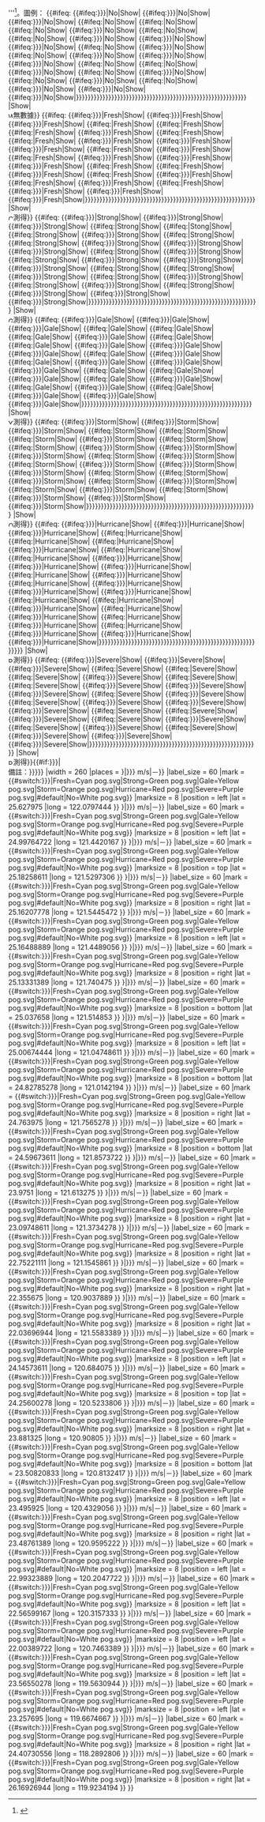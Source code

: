 {{Location map+
|Taiwan
|float = bottom
|caption = [[中華民國]][[交通部中央氣象局]]局屬氣象測站測得最大'''{{#switch:{{{1|}}}|avg=持續風力|gust=陣風|#default={{{1|持續風力}}}}}'''<ref name="颱風資料庫">{{cite web|title=颱風資料庫|url=http://rdc28.cwb.gov.tw|publisher=交通部中央氣象局}}</ref>。圖例：<!--
-->{{#ifeq:
{{#ifeq:{{TWTY Wind/wind|{{{彭佳嶼|{{{彭佳屿|0}}}}}}}}|No|Show|
{{#ifeq:{{TWTY Wind/wind|{{{板橋|{{{板桥|0}}}}}}}}|No|Show|
{{#ifeq:{{TWTY Wind/wind|{{{鞍部|{{{鞍部|0}}}}}}}}|No|Show|
{{#ifeq:{{TWTY Wind/wind|{{{竹子湖|0}}}}}|No|Show|
{{#ifeq:{{TWTY Wind/wind|{{{淡水|0}}}}}|No|Show|
{{#ifeq:{{TWTY Wind/wind|{{{基隆|0}}}}}|No|Show|
{{#ifeq:{{TWTY Wind/wind|{{{臺北|{{{台北|0}}}}}}}}|No|Show|
{{#ifeq:{{TWTY Wind/wind|{{{新屋|0}}}}}|No|Show|
{{#ifeq:{{TWTY Wind/wind|{{{新竹|0}}}}}|No|Show|
{{#ifeq:{{TWTY Wind/wind|{{{宜蘭|{{{宜兰|0}}}}}}}}|No|Show|
{{#ifeq:{{TWTY Wind/wind|{{{蘇澳|{{{苏澳|0}}}}}}}}|No|Show|
{{#ifeq:{{TWTY Wind/wind|{{{花蓮|{{{花莲|0}}}}}}}}|No|Show|
{{#ifeq:{{TWTY Wind/wind|{{{成功|0}}}}}|No|Show|
{{#ifeq:{{TWTY Wind/wind|{{{臺東|{{{台东|0}}}}}}}}|No|Show|
{{#ifeq:{{TWTY Wind/wind|{{{大武|0}}}}}|No|Show|
{{#ifeq:{{TWTY Wind/wind|{{{蘭嶼|{{{兰屿|0}}}}}}}}|No|Show|
{{#ifeq:{{TWTY Wind/wind|{{{臺中|{{{台中|0}}}}}}}}|No|Show|
{{#ifeq:{{TWTY Wind/wind|{{{梧棲|{{{梧栖|0}}}}}}}}|No|Show|
{{#ifeq:{{TWTY Wind/wind|{{{日月潭|0}}}}}|No|Show|
{{#ifeq:{{TWTY Wind/wind|{{{阿里山|0}}}}}|No|Show|
{{#ifeq:{{TWTY Wind/wind|{{{嘉義|{{{嘉义|0}}}}}}}}|No|Show|
{{#ifeq:{{TWTY Wind/wind|{{{玉山|0}}}}}|No|Show|
{{#ifeq:{{TWTY Wind/wind|{{{臺南|{{{台南|0}}}}}}}}|No|Show|
{{#ifeq:{{TWTY Wind/wind|{{{高雄|0}}}}}|No|Show|
{{#ifeq:{{TWTY Wind/wind|{{{恆春|{{{恒春|0}}}}}}}}|No|Show|
{{#ifeq:{{TWTY Wind/wind|{{{澎湖|0}}}}}|No|Show|
{{#ifeq:{{TWTY Wind/wind|{{{東吉島|{{{东吉岛|0}}}}}}}}|No|Show|
{{#ifeq:{{TWTY Wind/wind|{{{金門|{{{金门|0}}}}}}}}|No|Show|
{{#ifeq:{{TWTY Wind/wind|{{{馬祖|{{{马祖|0}}}}}}}}|No|Show|}}}}}}}}}}}}}}}}}}}}}}}}}}}}}}}}}}}}}}}}}}}}}}}}}}}}}}}}}}
|Show|<br/>[[File:White pog.svg|10px]]無數據}}<!--
-->{{#ifeq:
{{#ifeq:{{TWTY Wind/wind|{{{彭佳嶼|{{{彭佳屿}}}}}}}}|Fresh|Show|
{{#ifeq:{{TWTY Wind/wind|{{{板橋|{{{板桥}}}}}}}}|Fresh|Show|
{{#ifeq:{{TWTY Wind/wind|{{{鞍部|{{{鞍部}}}}}}}}|Fresh|Show|
{{#ifeq:{{TWTY Wind/wind|{{{竹子湖}}}}}|Fresh|Show|
{{#ifeq:{{TWTY Wind/wind|{{{淡水}}}}}|Fresh|Show|
{{#ifeq:{{TWTY Wind/wind|{{{基隆}}}}}|Fresh|Show|
{{#ifeq:{{TWTY Wind/wind|{{{臺北|{{{台北}}}}}}}}|Fresh|Show|
{{#ifeq:{{TWTY Wind/wind|{{{新屋}}}}}|Fresh|Show|
{{#ifeq:{{TWTY Wind/wind|{{{新竹}}}}}|Fresh|Show|
{{#ifeq:{{TWTY Wind/wind|{{{宜蘭|{{{宜兰}}}}}}}}|Fresh|Show|
{{#ifeq:{{TWTY Wind/wind|{{{蘇澳|{{{苏澳}}}}}}}}|Fresh|Show|
{{#ifeq:{{TWTY Wind/wind|{{{花蓮|{{{花莲}}}}}}}}|Fresh|Show|
{{#ifeq:{{TWTY Wind/wind|{{{成功}}}}}|Fresh|Show|
{{#ifeq:{{TWTY Wind/wind|{{{臺東|{{{台东}}}}}}}}|Fresh|Show|
{{#ifeq:{{TWTY Wind/wind|{{{大武}}}}}|Fresh|Show|
{{#ifeq:{{TWTY Wind/wind|{{{蘭嶼|{{{兰屿}}}}}}}}|Fresh|Show|
{{#ifeq:{{TWTY Wind/wind|{{{臺中|{{{台中}}}}}}}}|Fresh|Show|
{{#ifeq:{{TWTY Wind/wind|{{{梧棲|{{{梧栖}}}}}}}}|Fresh|Show|
{{#ifeq:{{TWTY Wind/wind|{{{日月潭}}}}}|Fresh|Show|
{{#ifeq:{{TWTY Wind/wind|{{{阿里山}}}}}|Fresh|Show|
{{#ifeq:{{TWTY Wind/wind|{{{嘉義|{{{嘉义}}}}}}}}|Fresh|Show|
{{#ifeq:{{TWTY Wind/wind|{{{玉山}}}}}|Fresh|Show|
{{#ifeq:{{TWTY Wind/wind|{{{臺南|{{{台南}}}}}}}}|Fresh|Show|
{{#ifeq:{{TWTY Wind/wind|{{{高雄}}}}}|Fresh|Show|
{{#ifeq:{{TWTY Wind/wind|{{{恆春|{{{恒春}}}}}}}}|Fresh|Show|
{{#ifeq:{{TWTY Wind/wind|{{{澎湖}}}}}|Fresh|Show|
{{#ifeq:{{TWTY Wind/wind|{{{東吉島|{{{东吉岛}}}}}}}}|Fresh|Show|
{{#ifeq:{{TWTY Wind/wind|{{{金門|{{{金门}}}}}}}}|Fresh|Show|
{{#ifeq:{{TWTY Wind/wind|{{{馬祖|{{{马祖}}}}}}}}|Fresh|Show|}}}}}}}}}}}}}}}}}}}}}}}}}}}}}}}}}}}}}}}}}}}}}}}}}}}}}}}}}}
|Show|<br/>[[File:Cyan pog.svg|10px]]測得{{abbr|5級風或以下|風速每秒10.7米或以下，相當於清勁或以下}}}}<!--
-->{{#ifeq:
{{#ifeq:{{TWTY Wind/wind|{{{彭佳嶼|{{{彭佳屿}}}}}}}}|Strong|Show|
{{#ifeq:{{TWTY Wind/wind|{{{板橋|{{{板桥}}}}}}}}|Strong|Show|
{{#ifeq:{{TWTY Wind/wind|{{{鞍部|{{{鞍部}}}}}}}}|Strong|Show|
{{#ifeq:{{TWTY Wind/wind|{{{竹子湖}}}}}|Strong|Show|
{{#ifeq:{{TWTY Wind/wind|{{{淡水}}}}}|Stong|Show|
{{#ifeq:{{TWTY Wind/wind|{{{基隆}}}}}|Strong|Show|
{{#ifeq:{{TWTY Wind/wind|{{{臺北|{{{台北}}}}}}}}|Strong|Show|
{{#ifeq:{{TWTY Wind/wind|{{{新屋}}}}}|Strong|Show|
{{#ifeq:{{TWTY Wind/wind|{{{新竹}}}}}|Strong|Show|
{{#ifeq:{{TWTY Wind/wind|{{{宜蘭|{{{宜兰}}}}}}}}|Strong|Show|
{{#ifeq:{{TWTY Wind/wind|{{{蘇澳|{{{苏澳}}}}}}}}|Strong|Show|
{{#ifeq:{{TWTY Wind/wind|{{{花蓮|{{{花莲}}}}}}}}|Strong|Show|
{{#ifeq:{{TWTY Wind/wind|{{{成功}}}}}|Strong|Show|
{{#ifeq:{{TWTY Wind/wind|{{{臺東|{{{台东}}}}}}}}|Strong|Show|
{{#ifeq:{{TWTY Wind/wind|{{{大武}}}}}|Strong|Show|
{{#ifeq:{{TWTY Wind/wind|{{{蘭嶼|{{{兰屿}}}}}}}}|Strong|Show|
{{#ifeq:{{TWTY Wind/wind|{{{臺中|{{{台中}}}}}}}}|Strong|Show|
{{#ifeq:{{TWTY Wind/wind|{{{梧棲|{{{梧栖}}}}}}}}|Strong|Show|
{{#ifeq:{{TWTY Wind/wind|{{{日月潭}}}}}|Strong|Show|
{{#ifeq:{{TWTY Wind/wind|{{{阿里山}}}}}|Strong|Show|
{{#ifeq:{{TWTY Wind/wind|{{{嘉義|{{{嘉义}}}}}}}}|Strong|Show|
{{#ifeq:{{TWTY Wind/wind|{{{玉山}}}}}|Strong|Show|
{{#ifeq:{{TWTY Wind/wind|{{{臺南|{{{台南}}}}}}}}|Strong|Show|
{{#ifeq:{{TWTY Wind/wind|{{{高雄}}}}}|Strong|Show|
{{#ifeq:{{TWTY Wind/wind|{{{恆春|{{{恒春}}}}}}}}|Strong|Show|
{{#ifeq:{{TWTY Wind/wind|{{{澎湖}}}}}|Strong|Show|
{{#ifeq:{{TWTY Wind/wind|{{{東吉島|{{{东吉岛}}}}}}}}|Strong|Show|
{{#ifeq:{{TWTY Wind/wind|{{{金門|{{{金门}}}}}}}}|Strong|Show|
{{#ifeq:{{TWTY Wind/wind|{{{馬祖|{{{马祖}}}}}}}}|Strong|Show|}}}}}}}}}}}}}}}}}}}}}}}}}}}}}}}}}}}}}}}}}}}}}}}}}}}}}}}}}}
|Show|<br/>[[File:Green pog.svg|10px]]測得{{abbr|6至7級風|風速每秒10.8至17.1米，相當於強風至疾風}}}}<!--
-->{{#ifeq:
{{#ifeq:{{TWTY Wind/wind|{{{彭佳嶼|{{{彭佳屿}}}}}}}}|Gale|Show|
{{#ifeq:{{TWTY Wind/wind|{{{板橋|{{{板桥}}}}}}}}|Gale|Show|
{{#ifeq:{{TWTY Wind/wind|{{{鞍部|{{{鞍部}}}}}}}}|Gale|Show|
{{#ifeq:{{TWTY Wind/wind|{{{竹子湖}}}}}|Gale|Show|
{{#ifeq:{{TWTY Wind/wind|{{{淡水}}}}}|Gale|Show|
{{#ifeq:{{TWTY Wind/wind|{{{基隆}}}}}|Gale|Show|
{{#ifeq:{{TWTY Wind/wind|{{{臺北|{{{台北}}}}}}}}|Gale|Show|
{{#ifeq:{{TWTY Wind/wind|{{{新屋}}}}}|Gale|Show|
{{#ifeq:{{TWTY Wind/wind|{{{新竹}}}}}|Gale|Show|
{{#ifeq:{{TWTY Wind/wind|{{{宜蘭|{{{宜兰}}}}}}}}|Gale|Show|
{{#ifeq:{{TWTY Wind/wind|{{{蘇澳|{{{苏澳}}}}}}}}|Gale|Show|
{{#ifeq:{{TWTY Wind/wind|{{{花蓮|{{{花莲}}}}}}}}|Gale|Show|
{{#ifeq:{{TWTY Wind/wind|{{{成功}}}}}|Gale|Show|
{{#ifeq:{{TWTY Wind/wind|{{{臺東|{{{台东}}}}}}}}|Gale|Show|
{{#ifeq:{{TWTY Wind/wind|{{{大武}}}}}|Gale|Show|
{{#ifeq:{{TWTY Wind/wind|{{{蘭嶼|{{{兰屿}}}}}}}}|Gale|Show|
{{#ifeq:{{TWTY Wind/wind|{{{臺中|{{{台中}}}}}}}}|Gale|Show|
{{#ifeq:{{TWTY Wind/wind|{{{梧棲|{{{梧栖}}}}}}}}|Gale|Show|
{{#ifeq:{{TWTY Wind/wind|{{{日月潭}}}}}|Gale|Show|
{{#ifeq:{{TWTY Wind/wind|{{{阿里山}}}}}|Gale|Show|
{{#ifeq:{{TWTY Wind/wind|{{{嘉義|{{{嘉义}}}}}}}}|Gale|Show|
{{#ifeq:{{TWTY Wind/wind|{{{玉山}}}}}|Gale|Show|
{{#ifeq:{{TWTY Wind/wind|{{{臺南|{{{台南}}}}}}}}|Gale|Show|
{{#ifeq:{{TWTY Wind/wind|{{{高雄}}}}}|Gale|Show|
{{#ifeq:{{TWTY Wind/wind|{{{恆春|{{{恒春}}}}}}}}|Gale|Show|
{{#ifeq:{{TWTY Wind/wind|{{{澎湖}}}}}|Gale|Show|
{{#ifeq:{{TWTY Wind/wind|{{{東吉島|{{{东吉岛}}}}}}}}|Gale|Show|
{{#ifeq:{{TWTY Wind/wind|{{{金門|{{{金门}}}}}}}}|Gale|Show|
{{#ifeq:{{TWTY Wind/wind|{{{馬祖|{{{马祖}}}}}}}}|Gale|Show|}}}}}}}}}}}}}}}}}}}}}}}}}}}}}}}}}}}}}}}}}}}}}}}}}}}}}}}}}}
|Show|<br/>[[File:Yellow pog.svg|10px]]測得{{abbr|8至9級風|風速每秒17.2至24.4米，相當於大風至烈風}}}}<!--
-->{{#ifeq:
{{#ifeq:{{TWTY Wind/wind|{{{彭佳嶼|{{{彭佳屿}}}}}}}}|Storm|Show|
{{#ifeq:{{TWTY Wind/wind|{{{板橋|{{{板桥}}}}}}}}|Storm|Show|
{{#ifeq:{{TWTY Wind/wind|{{{鞍部|{{{鞍部}}}}}}}}|Storm|Show|
{{#ifeq:{{TWTY Wind/wind|{{{竹子湖}}}}}|Storm|Show|
{{#ifeq:{{TWTY Wind/wind|{{{淡水}}}}}|Storm|Show|
{{#ifeq:{{TWTY Wind/wind|{{{基隆}}}}}|Storm|Show|
{{#ifeq:{{TWTY Wind/wind|{{{臺北|{{{台北}}}}}}}}|Storm|Show|
{{#ifeq:{{TWTY Wind/wind|{{{新屋}}}}}|Storm|Show|
{{#ifeq:{{TWTY Wind/wind|{{{新竹}}}}}|Storm|Show|
{{#ifeq:{{TWTY Wind/wind|{{{宜蘭|{{{宜兰}}}}}}}}|Storm|Show|
{{#ifeq:{{TWTY Wind/wind|{{{蘇澳|{{{苏澳}}}}}}}}|Storm|Show|
{{#ifeq:{{TWTY Wind/wind|{{{花蓮|{{{花莲}}}}}}}}|Storm|Show|
{{#ifeq:{{TWTY Wind/wind|{{{成功}}}}}|Storm|Show|
{{#ifeq:{{TWTY Wind/wind|{{{臺東|{{{台东}}}}}}}}|Storm|Show|
{{#ifeq:{{TWTY Wind/wind|{{{大武}}}}}|Storm|Show|
{{#ifeq:{{TWTY Wind/wind|{{{蘭嶼|{{{兰屿}}}}}}}}|Storm|Show|
{{#ifeq:{{TWTY Wind/wind|{{{臺中|{{{台中}}}}}}}}|Storm|Show|
{{#ifeq:{{TWTY Wind/wind|{{{梧棲|{{{梧栖}}}}}}}}|Storm|Show|
{{#ifeq:{{TWTY Wind/wind|{{{日月潭}}}}}|Storm|Show|
{{#ifeq:{{TWTY Wind/wind|{{{阿里山}}}}}|Storm|Show|
{{#ifeq:{{TWTY Wind/wind|{{{嘉義|{{{嘉义}}}}}}}}|Storm|Show|
{{#ifeq:{{TWTY Wind/wind|{{{玉山}}}}}|Storm|Show|
{{#ifeq:{{TWTY Wind/wind|{{{臺南|{{{台南}}}}}}}}|Storm|Show|
{{#ifeq:{{TWTY Wind/wind|{{{高雄}}}}}|Storm|Show|
{{#ifeq:{{TWTY Wind/wind|{{{恆春|{{{恒春}}}}}}}}|Storm|Show|
{{#ifeq:{{TWTY Wind/wind|{{{澎湖}}}}}|Storm|Show|
{{#ifeq:{{TWTY Wind/wind|{{{東吉島|{{{东吉岛}}}}}}}}|Storm|Show|
{{#ifeq:{{TWTY Wind/wind|{{{金門|{{{金门}}}}}}}}|Storm|Show|
{{#ifeq:{{TWTY Wind/wind|{{{馬祖|{{{马祖}}}}}}}}|Storm|Show|}}}}}}}}}}}}}}}}}}}}}}}}}}}}}}}}}}}}}}}}}}}}}}}}}}}}}}}}}}
|Show|<br/>[[File:Orange pog.svg|10px]]測得{{abbr|10至11級風|風速每秒24.5至32.6米，相當於狂風至暴風}}}}<!--
-->{{#ifeq:
{{#ifeq:{{TWTY Wind/wind|{{{彭佳嶼|{{{彭佳屿}}}}}}}}|Hurricane|Show|
{{#ifeq:{{TWTY Wind/wind|{{{板橋|{{{板桥}}}}}}}}|Hurricane|Show|
{{#ifeq:{{TWTY Wind/wind|{{{鞍部|{{{鞍部}}}}}}}}|Hurricane|Show|
{{#ifeq:{{TWTY Wind/wind|{{{竹子湖}}}}}|Hurricane|Show|
{{#ifeq:{{TWTY Wind/wind|{{{淡水}}}}}|Hurricane|Show|
{{#ifeq:{{TWTY Wind/wind|{{{基隆}}}}}|Hurricane|Show|
{{#ifeq:{{TWTY Wind/wind|{{{臺北|{{{台北}}}}}}}}|Hurricane|Show|
{{#ifeq:{{TWTY Wind/wind|{{{新屋}}}}}|Hurricane|Show|
{{#ifeq:{{TWTY Wind/wind|{{{新竹}}}}}|Hurricane|Show|
{{#ifeq:{{TWTY Wind/wind|{{{宜蘭|{{{宜兰}}}}}}}}|Hurricane|Show|
{{#ifeq:{{TWTY Wind/wind|{{{蘇澳|{{{苏澳}}}}}}}}|Hurricane|Show|
{{#ifeq:{{TWTY Wind/wind|{{{花蓮|{{{花莲}}}}}}}}|Hurricane|Show|
{{#ifeq:{{TWTY Wind/wind|{{{成功}}}}}|Hurricane|Show|
{{#ifeq:{{TWTY Wind/wind|{{{臺東|{{{台东}}}}}}}}|Hurricane|Show|
{{#ifeq:{{TWTY Wind/wind|{{{大武}}}}}|Hurricane|Show|
{{#ifeq:{{TWTY Wind/wind|{{{蘭嶼|{{{兰屿}}}}}}}}|Hurricane|Show|
{{#ifeq:{{TWTY Wind/wind|{{{臺中|{{{台中}}}}}}}}|Hurricane|Show|
{{#ifeq:{{TWTY Wind/wind|{{{梧棲|{{{梧栖}}}}}}}}|Hurricane|Show|
{{#ifeq:{{TWTY Wind/wind|{{{日月潭}}}}}|Hurricane|Show|
{{#ifeq:{{TWTY Wind/wind|{{{阿里山}}}}}|Hurricane|Show|
{{#ifeq:{{TWTY Wind/wind|{{{嘉義|{{{嘉义}}}}}}}}|Hurricane|Show|
{{#ifeq:{{TWTY Wind/wind|{{{玉山}}}}}|Hurricane|Show|
{{#ifeq:{{TWTY Wind/wind|{{{臺南|{{{台南}}}}}}}}|Hurricane|Show|
{{#ifeq:{{TWTY Wind/wind|{{{高雄}}}}}|Hurricane|Show|
{{#ifeq:{{TWTY Wind/wind|{{{恆春|{{{恒春}}}}}}}}|Hurricane|Show|
{{#ifeq:{{TWTY Wind/wind|{{{澎湖}}}}}|Hurricane|Show|
{{#ifeq:{{TWTY Wind/wind|{{{東吉島|{{{东吉岛}}}}}}}}|Hurricane|Show|
{{#ifeq:{{TWTY Wind/wind|{{{金門|{{{金门}}}}}}}}|Hurricane|Show|
{{#ifeq:{{TWTY Wind/wind|{{{馬祖|{{{马祖}}}}}}}}|Hurricane|Show|}}}}}}}}}}}}}}}}}}}}}}}}}}}}}}}}}}}}}}}}}}}}}}}}}}}}}}}}}}
|Show|<br/>[[File:Red pog.svg|10px]]測得{{abbr|12至15級風|風速每秒32.7至50.9米，相當於颶風或以上}}}}<!--
-->{{#ifeq:
{{#ifeq:{{TWTY Wind/wind|{{{彭佳嶼|{{{彭佳屿}}}}}}}}|Severe|Show|
{{#ifeq:{{TWTY Wind/wind|{{{板橋|{{{板桥}}}}}}}}|Severe|Show|
{{#ifeq:{{TWTY Wind/wind|{{{鞍部|{{{鞍部}}}}}}}}|Severe|Show|
{{#ifeq:{{TWTY Wind/wind|{{{竹子湖}}}}}|Severe|Show|
{{#ifeq:{{TWTY Wind/wind|{{{淡水}}}}}|Severe|Show|
{{#ifeq:{{TWTY Wind/wind|{{{基隆}}}}}|Severe|Show|
{{#ifeq:{{TWTY Wind/wind|{{{臺北|{{{台北}}}}}}}}|Severe|Show|
{{#ifeq:{{TWTY Wind/wind|{{{新屋}}}}}|Severe|Show|
{{#ifeq:{{TWTY Wind/wind|{{{新竹}}}}}|Severe|Show|
{{#ifeq:{{TWTY Wind/wind|{{{宜蘭|{{{宜兰}}}}}}}}|Severe|Show|
{{#ifeq:{{TWTY Wind/wind|{{{蘇澳|{{{苏澳}}}}}}}}|Severe|Show|
{{#ifeq:{{TWTY Wind/wind|{{{花蓮|{{{花莲}}}}}}}}|Severe|Show|
{{#ifeq:{{TWTY Wind/wind|{{{成功}}}}}|Severe|Show|
{{#ifeq:{{TWTY Wind/wind|{{{臺東|{{{台东}}}}}}}}|Severe|Show|
{{#ifeq:{{TWTY Wind/wind|{{{大武}}}}}|Severe|Show|
{{#ifeq:{{TWTY Wind/wind|{{{蘭嶼|{{{兰屿}}}}}}}}|Severe|Show|
{{#ifeq:{{TWTY Wind/wind|{{{臺中|{{{台中}}}}}}}}|Severe|Show|
{{#ifeq:{{TWTY Wind/wind|{{{梧棲|{{{梧栖}}}}}}}}|Severe|Show|
{{#ifeq:{{TWTY Wind/wind|{{{日月潭}}}}}|Severe|Show|
{{#ifeq:{{TWTY Wind/wind|{{{阿里山}}}}}|Severe|Show|
{{#ifeq:{{TWTY Wind/wind|{{{嘉義|{{{嘉义}}}}}}}}|Severe|Show|
{{#ifeq:{{TWTY Wind/wind|{{{玉山}}}}}|Severe|Show|
{{#ifeq:{{TWTY Wind/wind|{{{臺南|{{{台南}}}}}}}}|Severe|Show|
{{#ifeq:{{TWTY Wind/wind|{{{高雄}}}}}|Severe|Show|
{{#ifeq:{{TWTY Wind/wind|{{{恆春|{{{恒春}}}}}}}}|Severe|Show|
{{#ifeq:{{TWTY Wind/wind|{{{澎湖}}}}}|Severe|Show|
{{#ifeq:{{TWTY Wind/wind|{{{東吉島|{{{东吉岛}}}}}}}}|Severe|Show|
{{#ifeq:{{TWTY Wind/wind|{{{金門|{{{金门}}}}}}}}|Severe|Show|
{{#ifeq:{{TWTY Wind/wind|{{{馬祖|{{{马祖}}}}}}}}|Severe|Show|}}}}}}}}}}}}}}}}}}}}}}}}}}}}}}}}}}}}}}}}}}}}}}}}}}}}}}}}}}
|Show|<br/>[[File:Purple pog.svg|10px]]測得{{abbr|16級風或以上|風速每秒51米或以上}}}}{{#if:{{{Remark|{{{remark|}}}}}}|<br/>備註：{{{Remark|{{{remark|}}}}}}}}
|width = 260
|places =
{{Location map~
|Taiwan
|label = '''彭佳嶼'''<br/>{{#if:{{{彭佳嶼|{{{彭佳屿|}}}}}}|{{{彭佳嶼|{{{彭佳屿|0}}}}}} m/s|－}}
|label_size = 60
|mark = {{#switch:{{TWTY Wind/wind|{{{彭佳嶼|{{{彭佳屿|0}}}}}}}}|Fresh=Cyan pog.svg|Strong=Green pog.svg|Gale=Yellow pog.svg|Storm=Orange pog.svg|Hurricane=Red pog.svg|Severe=Purple pog.svg|#default|No=White pog.svg}}
|marksize = 8
|position = left
|lat = 25.627975
|long = 122.0797444
}}
{{Location map~
|Taiwan
|label = '''板橋'''<br/>{{#if:{{{板橋|{{{板桥|}}}}}}|{{{板橋|{{{板桥|0}}}}}} m/s|－}}
|label_size = 60
|mark = {{#switch:{{TWTY Wind/wind|{{{板橋|{{{板桥|0}}}}}}}}|Fresh=Cyan pog.svg|Strong=Green pog.svg|Gale=Yellow pog.svg|Storm=Orange pog.svg|Hurricane=Red pog.svg|Severe=Purple pog.svg|#default|No=White pog.svg}}
|marksize = 8
|position = left
|lat = 24.99764722
|long = 121.4420167
}}
{{Location map~
|Taiwan
|label = '''鞍部'''<br/>{{#if:{{{鞍部|{{{鞍部|}}}}}}|{{{鞍部|{{{鞍部|0}}}}}} m/s|－}}
|label_size = 60
|mark = {{#switch:{{TWTY Wind/wind|{{{鞍部|{{{鞍部|0}}}}}}}}|Fresh=Cyan pog.svg|Strong=Green pog.svg|Gale=Yellow pog.svg|Storm=Orange pog.svg|Hurricane=Red pog.svg|Severe=Purple pog.svg|#default|No=White pog.svg}}
|marksize = 8
|position = top
|lat = 25.18258611
|long = 121.5297306
}}
{{Location map~
|Taiwan
|label = '''竹子湖'''<br/>{{#if:{{{竹子湖|{{{竹子湖|}}}}}}|{{{竹子湖|{{{竹子湖|0}}}}}} m/s|－}}
|label_size = 60
|mark = {{#switch:{{TWTY Wind/wind|{{{竹子湖|{{{竹子湖|0}}}}}}}}|Fresh=Cyan pog.svg|Strong=Green pog.svg|Gale=Yellow pog.svg|Storm=Orange pog.svg|Hurricane=Red pog.svg|Severe=Purple pog.svg|#default|No=White pog.svg}}
|marksize = 8
|position = right
|lat = 25.16207778
|long = 121.5445472
}}
{{Location map~
|Taiwan
|label = '''淡水'''<br/>{{#if:{{{淡水|{{{淡水|}}}}}}|{{{淡水|{{{淡水|0}}}}}} m/s|－}}
|label_size = 60
|mark = {{#switch:{{TWTY Wind/wind|{{{淡水|{{{淡水|0}}}}}}}}|Fresh=Cyan pog.svg|Strong=Green pog.svg|Gale=Yellow pog.svg|Storm=Orange pog.svg|Hurricane=Red pog.svg|Severe=Purple pog.svg|#default|No=White pog.svg}}
|marksize = 8
|position = left
|lat = 25.16488889
|long = 121.4489056
}}
{{Location map~
|Taiwan
|label = '''基隆'''<br/>{{#if:{{{基隆|{{{基隆|}}}}}}|{{{基隆|{{{基隆|0}}}}}} m/s|－}}
|label_size = 60
|mark = {{#switch:{{TWTY Wind/wind|{{{基隆|{{{基隆|0}}}}}}}}|Fresh=Cyan pog.svg|Strong=Green pog.svg|Gale=Yellow pog.svg|Storm=Orange pog.svg|Hurricane=Red pog.svg|Severe=Purple pog.svg|#default|No=White pog.svg}}
|marksize = 8
|position = right
|lat = 25.13331389
|long = 121.740475
}}
{{Location map~
|Taiwan
|label = '''臺北'''<br/>{{#if:{{{臺北|{{{台北|}}}}}}|{{{臺北|{{{台北|0}}}}}} m/s|－}}
|label_size = 60
|mark = {{#switch:{{TWTY Wind/wind|{{{臺北|{{{台北|0}}}}}}}}|Fresh=Cyan pog.svg|Strong=Green pog.svg|Gale=Yellow pog.svg|Storm=Orange pog.svg|Hurricane=Red pog.svg|Severe=Purple pog.svg|#default|No=White pog.svg}}
|marksize = 8
|position = bottom
|lat = 25.037658
|long = 121.514853
}}
{{Location map~
|Taiwan
|label = '''新屋'''<br/>{{#if:{{{新屋|{{{新屋|}}}}}}|{{{新屋|{{{新屋|0}}}}}} m/s|－}}
|label_size = 60
|mark = {{#switch:{{TWTY Wind/wind|{{{新屋|{{{新屋|0}}}}}}}}|Fresh=Cyan pog.svg|Strong=Green pog.svg|Gale=Yellow pog.svg|Storm=Orange pog.svg|Hurricane=Red pog.svg|Severe=Purple pog.svg|#default|No=White pog.svg}}
|marksize = 8
|position = left
|lat = 25.00674444
|long = 121.04748611
}}
{{Location map~
|Taiwan
|label = '''新竹'''<br/>{{#if:{{{新竹|{{{新竹|}}}}}}|{{{新竹|{{{新竹|0}}}}}} m/s|－}}
|label_size = 60
|mark = {{#switch:{{TWTY Wind/wind|{{{新竹|{{{新竹|0}}}}}}}}|Fresh=Cyan pog.svg|Strong=Green pog.svg|Gale=Yellow pog.svg|Storm=Orange pog.svg|Hurricane=Red pog.svg|Severe=Purple pog.svg|#default|No=White pog.svg}}
|marksize = 8
|position = bottom
|lat = 24.82785278
|long = 121.0142194
}}
{{Location map~
|Taiwan
|label = '''宜蘭'''<br/>{{#if:{{{宜蘭|{{{宜兰|}}}}}}|{{{宜蘭|{{{宜兰|0}}}}}} m/s|－}}
|label_size = 60
|mark = {{#switch:{{TWTY Wind/wind|{{{宜蘭|{{{宜兰|0}}}}}}}}|Fresh=Cyan pog.svg|Strong=Green pog.svg|Gale=Yellow pog.svg|Storm=Orange pog.svg|Hurricane=Red pog.svg|Severe=Purple pog.svg|#default|No=White pog.svg}}
|marksize = 8
|position = right
|lat = 24.763975
|long = 121.7565278
}}
{{Location map~
|Taiwan
|label = '''蘇澳'''<br/>{{#if:{{{蘇澳|{{{苏澳|}}}}}}|{{{蘇澳|{{{苏澳|0}}}}}} m/s|－}}
|label_size = 60
|mark = {{#switch:{{TWTY Wind/wind|{{{蘇澳|{{{苏澳|0}}}}}}}}|Fresh=Cyan pog.svg|Strong=Green pog.svg|Gale=Yellow pog.svg|Storm=Orange pog.svg|Hurricane=Red pog.svg|Severe=Purple pog.svg|#default|No=White pog.svg}}
|marksize = 8
|position = bottom
|lat = 24.59673611
|long = 121.8573722
}}
{{Location map~
|Taiwan
|label = '''花蓮'''<br/>{{#if:{{{花蓮|{{{花莲|}}}}}}|{{{花蓮|{{{花莲|0}}}}}} m/s|－}}
|label_size = 60
|mark = {{#switch:{{TWTY Wind/wind|{{{花蓮|{{{花莲|0}}}}}}}}|Fresh=Cyan pog.svg|Strong=Green pog.svg|Gale=Yellow pog.svg|Storm=Orange pog.svg|Hurricane=Red pog.svg|Severe=Purple pog.svg|#default|No=White pog.svg}}
|marksize = 8
|position = right
|lat = 23.9751
|long = 121.613275
}}
{{Location map~
|Taiwan
|label = '''成功（新港）'''<br/>{{#if:{{{成功|{{{成功|}}}}}}|{{{成功|{{{成功|0}}}}}} m/s|－}}
|label_size = 60
|mark = {{#switch:{{TWTY Wind/wind|{{{成功|{{{成功|0}}}}}}}}|Fresh=Cyan pog.svg|Strong=Green pog.svg|Gale=Yellow pog.svg|Storm=Orange pog.svg|Hurricane=Red pog.svg|Severe=Purple pog.svg|#default|No=White pog.svg}}
|marksize = 8
|position = right
|lat = 23.09748611
|long = 121.3734278
}}
{{Location map~
|Taiwan
|label = '''臺東'''<br/>{{#if:{{{臺東|{{{台东|}}}}}}|{{{臺東|{{{台东|0}}}}}} m/s|－}}
|label_size = 60
|mark = {{#switch:{{TWTY Wind/wind|{{{臺東|{{{台东|0}}}}}}}}|Fresh=Cyan pog.svg|Strong=Green pog.svg|Gale=Yellow pog.svg|Storm=Orange pog.svg|Hurricane=Red pog.svg|Severe=Purple pog.svg|#default|No=White pog.svg}}
|marksize = 8
|position = right
|lat = 22.75221111
|long = 121.1545861
}}
{{Location map~
|Taiwan
|label = '''大武'''<br/>{{#if:{{{大武|{{{大武|}}}}}}|{{{大武|{{{大武|0}}}}}} m/s|－}}
|label_size = 60
|mark = {{#switch:{{TWTY Wind/wind|{{{大武|{{{大武|0}}}}}}}}|Fresh=Cyan pog.svg|Strong=Green pog.svg|Gale=Yellow pog.svg|Storm=Orange pog.svg|Hurricane=Red pog.svg|Severe=Purple pog.svg|#default|No=White pog.svg}}
|marksize = 8
|position = right
|lat = 22.355675
|long = 120.9037889
}}
{{Location map~
|Taiwan
|label = '''蘭嶼'''<br/>{{#if:{{{蘭嶼|{{{兰屿|}}}}}}|{{{蘭嶼|{{{兰屿|0}}}}}} m/s|－}}
|label_size = 60
|mark = {{#switch:{{TWTY Wind/wind|{{{蘭嶼|{{{兰屿|0}}}}}}}}|Fresh=Cyan pog.svg|Strong=Green pog.svg|Gale=Yellow pog.svg|Storm=Orange pog.svg|Hurricane=Red pog.svg|Severe=Purple pog.svg|#default|No=White pog.svg}}
|marksize = 8
|position = right
|lat = 22.03696944
|long = 121.5583389
}}
{{Location map~
|Taiwan
|label = '''臺中'''<br/>{{#if:{{{臺中|{{{台中|}}}}}}|{{{臺中|{{{台中|0}}}}}} m/s|－}}
|label_size = 60
|mark = {{#switch:{{TWTY Wind/wind|{{{臺中|{{{台中|0}}}}}}}}|Fresh=Cyan pog.svg|Strong=Green pog.svg|Gale=Yellow pog.svg|Storm=Orange pog.svg|Hurricane=Red pog.svg|Severe=Purple pog.svg|#default|No=White pog.svg}}
|marksize = 8
|position = left
|lat = 24.14573611
|long = 120.684075
}}
{{Location map~
|Taiwan
|label = '''梧棲'''<br/>{{#if:{{{梧棲|{{{梧栖|}}}}}}|{{{梧棲|{{{梧栖|0}}}}}} m/s|－}}
|label_size = 60
|mark = {{#switch:{{TWTY Wind/wind|{{{梧棲|{{{梧栖|0}}}}}}}}|Fresh=Cyan pog.svg|Strong=Green pog.svg|Gale=Yellow pog.svg|Storm=Orange pog.svg|Hurricane=Red pog.svg|Severe=Purple pog.svg|#default|No=White pog.svg}}
|marksize = 8
|position = top
|lat = 24.25600278
|long = 120.5233806
}}
{{Location map~
|Taiwan
|label = '''日月潭'''<br/>{{#if:{{{日月潭|{{{日月潭|}}}}}}|{{{日月潭|{{{日月潭|0}}}}}} m/s|－}}
|label_size = 60
|mark = {{#switch:{{TWTY Wind/wind|{{{日月潭|{{{日月潭|0}}}}}}}}|Fresh=Cyan pog.svg|Strong=Green pog.svg|Gale=Yellow pog.svg|Storm=Orange pog.svg|Hurricane=Red pog.svg|Severe=Purple pog.svg|#default|No=White pog.svg}}
|marksize = 8
|position = right
|lat = 23.881325
|long = 120.90805
}}
{{Location map~
|Taiwan
|label = '''阿里山'''<br/>{{#if:{{{阿里山|{{{阿里山|}}}}}}|{{{阿里山|{{{阿里山|0}}}}}} m/s|－}}
|label_size = 60
|mark = {{#switch:{{TWTY Wind/wind|{{{阿里山|{{{阿里山|0}}}}}}}}|Fresh=Cyan pog.svg|Strong=Green pog.svg|Gale=Yellow pog.svg|Storm=Orange pog.svg|Hurricane=Red pog.svg|Severe=Purple pog.svg|#default|No=White pog.svg}}
|marksize = 8
|position = bottom
|lat = 23.50820833
|long = 120.8132417
}}
{{Location map~
|Taiwan
|label = '''嘉義'''<br/>{{#if:{{{嘉義|{{{嘉义|}}}}}}|{{{嘉義|{{{嘉义|0}}}}}} m/s|－}}
|label_size = 60
|mark = {{#switch:{{TWTY Wind/wind|{{{嘉義|{{{嘉义|0}}}}}}}}|Fresh=Cyan pog.svg|Strong=Green pog.svg|Gale=Yellow pog.svg|Storm=Orange pog.svg|Hurricane=Red pog.svg|Severe=Purple pog.svg|#default|No=White pog.svg}}
|marksize = 8
|position = left
|lat = 23.495925
|long = 120.4329056
}}
{{Location map~
|Taiwan
|label = '''玉山'''<br/>{{#if:{{{玉山|{{{玉山|}}}}}}|{{{玉山|{{{玉山|0}}}}}} m/s|－}}
|label_size = 60
|mark = {{#switch:{{TWTY Wind/wind|{{{玉山|{{{玉山|0}}}}}}}}|Fresh=Cyan pog.svg|Strong=Green pog.svg|Gale=Yellow pog.svg|Storm=Orange pog.svg|Hurricane=Red pog.svg|Severe=Purple pog.svg|#default|No=White pog.svg}}
|marksize = 8
|position = right
|lat = 23.48761389
|long = 120.9595222
}}
{{Location map~
|Taiwan
|label = '''臺南'''<br/>{{#if:{{{臺南|{{{台南|}}}}}}|{{{臺南|{{{台南|0}}}}}} m/s|－}}
|label_size = 60
|mark = {{#switch:{{TWTY Wind/wind|{{{臺南|{{{台南|0}}}}}}}}|Fresh=Cyan pog.svg|Strong=Green pog.svg|Gale=Yellow pog.svg|Storm=Orange pog.svg|Hurricane=Red pog.svg|Severe=Purple pog.svg|#default|No=White pog.svg}}
|marksize = 8
|position = left
|lat = 22.99323889
|long = 120.2047722
}}
{{Location map~
|Taiwan
|label = '''高雄'''<br/>{{#if:{{{高雄|{{{高雄|}}}}}}|{{{高雄|{{{高雄|0}}}}}} m/s|－}}
|label_size = 60
|mark = {{#switch:{{TWTY Wind/wind|{{{高雄|{{{高雄|0}}}}}}}}|Fresh=Cyan pog.svg|Strong=Green pog.svg|Gale=Yellow pog.svg|Storm=Orange pog.svg|Hurricane=Red pog.svg|Severe=Purple pog.svg|#default|No=White pog.svg}}
|marksize = 8
|position = left
|lat = 22.56599167
|long = 120.3157333
}}
{{Location map~
|Taiwan
|label = '''恆春'''<br/>{{#if:{{{恆春|{{{恒春|}}}}}}|{{{恆春|{{{恒春|0}}}}}} m/s|－}}
|label_size = 60
|mark = {{#switch:{{TWTY Wind/wind|{{{恆春|{{{恒春|0}}}}}}}}|Fresh=Cyan pog.svg|Strong=Green pog.svg|Gale=Yellow pog.svg|Storm=Orange pog.svg|Hurricane=Red pog.svg|Severe=Purple pog.svg|#default|No=White pog.svg}}
|marksize = 8
|position = left
|lat = 22.00389722
|long = 120.7463389
}}
{{Location map~
|Taiwan
|label = '''澎湖'''<br/>{{#if:{{{澎湖|{{{澎湖|}}}}}}|{{{澎湖|{{{澎湖|0}}}}}} m/s|－}}
|label_size = 60
|mark = {{#switch:{{TWTY Wind/wind|{{{澎湖|{{{澎湖|0}}}}}}}}|Fresh=Cyan pog.svg|Strong=Green pog.svg|Gale=Yellow pog.svg|Storm=Orange pog.svg|Hurricane=Red pog.svg|Severe=Purple pog.svg|#default|No=White pog.svg}}
|marksize = 8
|position = left
|lat = 23.56550278
|long = 119.5630944
}}
{{Location map~
|Taiwan
|label = '''東吉島'''<br/>{{#if:{{{東吉島|{{{东吉岛|}}}}}}|{{{東吉島|{{{东吉岛|0}}}}}} m/s|－}}
|label_size = 60
|mark = {{#switch:{{TWTY Wind/wind|{{{東吉島|{{{东吉岛|0}}}}}}}}|Fresh=Cyan pog.svg|Strong=Green pog.svg|Gale=Yellow pog.svg|Storm=Orange pog.svg|Hurricane=Red pog.svg|Severe=Purple pog.svg|#default|No=White pog.svg}}
|marksize = 8
|position = left
|lat = 23.257695
|long = 119.6674667
}}
{{Location map~
|Taiwan
|label = '''金門'''<br/>{{#if:{{{金門|{{{金门|}}}}}}|{{{金門|{{{金门|0}}}}}} m/s|－}}
|label_size = 60
|mark = {{#switch:{{TWTY Wind/wind|{{{金門|{{{金门|0}}}}}}}}|Fresh=Cyan pog.svg|Strong=Green pog.svg|Gale=Yellow pog.svg|Storm=Orange pog.svg|Hurricane=Red pog.svg|Severe=Purple pog.svg|#default|No=White pog.svg}}
|marksize = 8
|position = right
|lat = 24.40730556
|long = 118.2892806
}}
{{Location map~
|Taiwan
|label = '''馬祖'''<br/>{{#if:{{{馬祖|{{{马祖|}}}}}}|{{{馬祖|{{{马祖|0}}}}}} m/s|－}}
|label_size = 60
|mark = {{#switch:{{TWTY Wind/wind|{{{馬祖|{{{马祖|0}}}}}}}}|Fresh=Cyan pog.svg|Strong=Green pog.svg|Gale=Yellow pog.svg|Storm=Orange pog.svg|Hurricane=Red pog.svg|Severe=Purple pog.svg|#default|No=White pog.svg}}
|marksize = 8
|position = right
|lat = 26.16926944
|long = 119.9234194
}}
}}<noinclude>{{Documentation}}</noinclude>